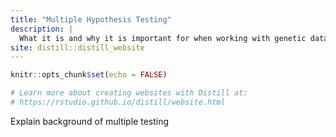 ```yaml
---
title: "Multiple Hypothesis Testing"
description: |
  What it is and why it is important for when working with genetic data 
site: distill::distill_website
---
```


```r
knitr::opts_chunk$set(echo = FALSE)

# Learn more about creating websites with Distill at:
# https://rstudio.github.io/distill/website.html

```

Explain background of multiple testing